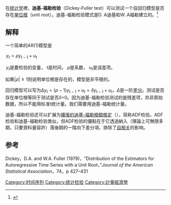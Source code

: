 在[[统计学|统计学]]裡，'''迪基-福勒检验'''（Dickey-Fuller test）可以测试一个自回归模型是否存在[[单位根_(计量经济学)|单位根]]（unit root）。迪基-福勒检验模式是D. A迪基和W. A福勒建立的。<ref>{{cite journal |author1=Dickey, D.A. |last1=Dickey |first1=David A. |last2=Fuller |first2=Wayne A. |coauthors=Fuller W.A. |title=Distribution of the Estimators for Autoregressive Time Series with a Unit Root |journal=Journal of the American Statistical Association |date=1979-06 |volume=74 |issue=366a |pages=427–431 |doi=10.1080/01621459.1979.10482531}}</ref>

== 解释 ==
一个简单的AR(1)模型是

<math>\,y_{t}=\rho y_{t-1}+u_{t}</math>

<math>\,y_{t}</math>是要检验的变量，
t是时间，
<math>\rho</math>是系数，
<math>u_{t}</math>是误差项。

如果<math>|\rho|\geq 1</math>则说明单位根是存在的，模型是非平穩的。

回归模型可以写为<math>\Delta y_{t}=(\rho-1)y_{t-1}+u_{t}=\delta y_{t-1}+u_{t}</math>，<math>\Delta</math>是一阶[[差分|差分]]。测试是否存在单位根等同于测试是否<math>\delta=</math>0。因为迪基-福勒检验测试的是残差项，并非原始数据，所以不能用标准t统计量。我们需要用迪基-福勒统计量。

迪基-福勒检验还可以扩展为[[擴張的Dickey-Fuller檢定|擴張的迪基-福勒檢驗檢定]]（{{lang-en|Augmented Dickey-Fuller test}}），简称ADF检验。ADF检验和迪基-福勒检验类似，但ADF检验的優點在于它透過納入（理論上可無限多期，只要資料量容許）落後期的一階向下差分項，排除了[[自相关|自相关]]的影响。

== 参考 ==
Dickey，D.A. and W.A. Fuller (1979)，“Distribution of the Estimators for Autoregressive Time Series with a Unit Root，”''Journal of the American Statistical Association''，74，p 427–431
{{Statistics-stub}}
[[Category:时间序列|Category:时间序列]]
[[Category:统计检验|Category:统计检验]]
[[Category:計量經濟學|Category:計量經濟學]]